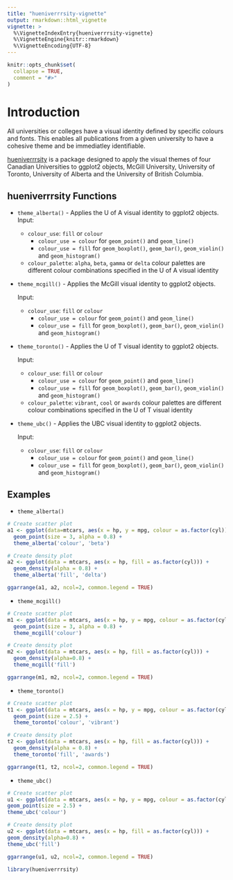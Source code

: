 ```yaml
---
title: "hueniverrrsity-vignette"
output: rmarkdown::html_vignette
vignette: >
  %\VignetteIndexEntry{hueniverrrsity-vignette}
  %\VignetteEngine{knitr::rmarkdown}
  %\VignetteEncoding{UTF-8}
---
```


```r
knitr::opts_chunk$set(
  collapse = TRUE,
  comment = "#>"
)
```

# Introduction

All universities or colleges have a visual identity defined by specific colours and fonts. This enables all publications from a given university to have a cohesive theme and be immediatley identifiable. 

[hueniverrrsity](https://github.com/UBC-MDS/hueniversitypy) is a package designed to apply the visual themes of four Canadian Universities to ggplot2 objects, McGill University, University of Toronto, University of Alberta and the University of British Columbia. 

## hueniverrrsity Functions

* `theme_alberta()` - Applies the U of A visual identity to ggplot2 objects.
  Input:

  - `colour_use`: `fill` or `colour`
      - `colour_use = colour` for `geom_point()` and `geom_line()`
      - `colour_use = fill` for `geom_boxplot()`, `geom_bar()`,
        `geom_violin()` and `geom_histogram()`
  - `colour_palette`: `alpha`, `beta`, `gamma` or `delta`
    colour palettes are different colour combinations specified in the U of A visual identity

* `theme_mcgill()` - Applies the McGill visual identity to ggplot2 objects.

  Input:

  - `colour_use`: `fill` or `colour`
      - `colour_use = colour` for `geom_point()` and `geom_line()`
      - `colour_use = fill` for `geom_boxplot()`, `geom_bar()`,
        `geom_violin()` and `geom_histogram()`

* `theme_toronto()` - Applies the U of T visual identity to ggplot2 objects.

  Input:

  - `colour_use`: `fill` or `colour`
      - `colour_use = colour` for `geom_point()` and `geom_line()`
      - `colour_use = fill` for `geom_boxplot()`, `geom_bar()`,
        `geom_violin()` and `geom_histogram()`
  - `colour_palette`: `vibrant`, `cool` or `awards`
    colour palettes are different colour combinations specified in the U of T visual identity

* `theme_ubc()` - Applies the UBC visual identity to ggplot2 objects.
  
  Input:

  - `colour_use`: `fill` or `colour`
      - `colour_use = colour` for `geom_point()` and `geom_line()`
      - `colour_use = fill` for `geom_boxplot()`, `geom_bar()`,
        `geom_violin()` and `geom_histogram()`
        
## Examples

- `theme_alberta()`

``` r
# Create scatter plot
a1 <- ggplot(data=mtcars, aes(x = hp, y = mpg, colour = as.factor(cyl))) +
  geom_point(size = 3, alpha = 0.8) +
  theme_alberta('colour', 'beta')

# Create density plot
a2 <- ggplot(data = mtcars, aes(x = hp, fill = as.factor(cyl))) +
  geom_density(alpha = 0.8) +
  theme_alberta('fill', 'delta')

ggarrange(a1, a2, ncol=2, common.legend = TRUE)
```

- `theme_mcgill()`

``` r
# Create scatter plot
m1 <- ggplot(data = mtcars, aes(x = hp, y = mpg, colour = as.factor(cyl))) +
  geom_point(size = 3, alpha = 0.8) +
  theme_mcgill('colour')

# Create density plot
m2 <- ggplot(data = mtcars, aes(x = hp, fill = as.factor(cyl))) +
  geom_density(alpha=0.8) +
  theme_mcgill('fill')

ggarrange(m1, m2, ncol=2, common.legend = TRUE)
```

- `theme_toronto()`

``` r
# Create scatter plot
t1 <- ggplot(data = mtcars, aes(x = hp, y = mpg, colour = as.factor(cyl))) +
  geom_point(size = 2.5) +
  theme_toronto('colour', 'vibrant')

# Create density plot
t2 <- ggplot(data = mtcars, aes(x = hp, fill = as.factor(cyl))) +
  geom_density(alpha = 0.8) +
  theme_toronto('fill', 'awards')

ggarrange(t1, t2, ncol=2, common.legend = TRUE)
```

- `theme_ubc()`

``` r
# Create scatter plot
u1 <- ggplot(data = mtcars, aes(x = hp, y = mpg, colour = as.factor(cyl))) +
geom_point(size = 2.5) +
theme_ubc('colour')

# Create density plot
u2 <- ggplot(data = mtcars, aes(x = hp, fill = as.factor(cyl))) +
geom_density(alpha=0.8) +
theme_ubc('fill')

ggarrange(u1, u2, ncol=2, common.legend = TRUE)
```

```r
library(hueniverrrsity)
```
